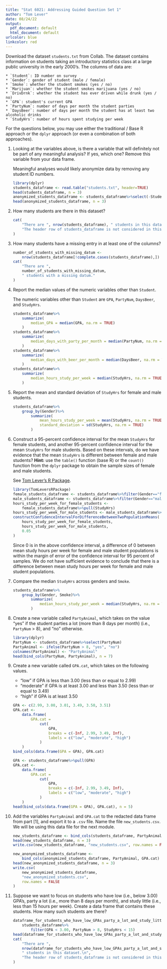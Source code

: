 ```yaml
---
title: "Stat 6021: Addressing Guided Question Set 1"
author: "Tom Lever"
date: 08/24/22
output:
  pdf_document: default
  html_document: default
urlcolor: blue
linkcolor: red
---
```


Download the dataset `students.txt` from Collab. The dataset contains information on students taking an introductory statistics class at a large public university in the early 2000's. The columns of data are:

    * `Student`: ID number on survey
    * `Gender`: gender of student (male / female)
    * `Smoke`: whether the student smokes (yes / no)
    * `Marijuan`: whether the student smokes marijuana (yes / no)
    * `DrivDrnk`: whether the student has ever driven while drunk (yes / no)
    * `GPA`: student's current GPA
    * `PartyNum`: number of days per month the student parties
    * `DaysBeer`: number of days per month the student has at least two alcoholic drinks
    * `StudyHrs`: number of hours spent studying per week

For the questions below, you may use either the traditional / Base R approach or the `dplyr` approach (or even a combination of both approaches).

1. Looking at the variables above, is there a variable that will definitely not be part of any meaningful analysis? If yes, which one? Remove this variable from your data frame.

    Meaningful analyses would likely anonymize data by removing any student ID numbers.
    
    ```r
    library(dplyr)
    students_dataframe <- read.table("students.txt", header=TRUE)
    head(students_dataframe, n = 3)
    anonymized_students_dataframe <- students_dataframe%>%select(-Student)
    head(anonymized_students_dataframe, n = 3)
    ```
    
2. How many students are there in this dataset?

    ```r
    cat(
        "There are ", nrow(students_dataframe), " students in this dataset.\n",
        "The header row of students_dataframe is not considered in this determination."
    )
    ```
    
3. How many students have a missing entry in at least one of the columns?

    ```r
    number_of_students_with_missing_datum <-
        nrow(students_dataframe[!complete.cases(students_dataframe),])
    cat(
        "There are ",
        number_of_students_with_missing_datum,
        " students with a missing datum."
    )
    ```
    
4. Report the median values of the numeric variables other than `Student`.

    The numeric variables other than `Student` are `GPA`, `PartyNum`, `DaysBeer`, and `StudyHrs`.
    
    ```r
    students_dataframe%>%
        summarize(
            median_GPA = median(GPA, na.rm = TRUE)
        )
    students_dataframe%>%
        summarize(
            median_days_with_party_per_month = median(PartyNum, na.rm = TRUE)
        )
    students_dataframe%>%
        summarize(
            median_days_with_beer_per_month = median(DaysBeer, na.rm = TRUE)
        )
    students_dataframe%>%
        summarize(
            median_hours_study_per_week = median(StudyHrs, na.rm = TRUE)
        )
    ```
    
5. Report the mean and standard deviation of `StudyHrs` for female and male students.

    ```r
    students_dataframe%>%
        group_by(Gender)%>%
            summarize(
                mean_hours_study_per_week = mean(StudyHrs, na.rm = TRUE),
                standard_deviation = sd(StudyHrs, na.rm = TRUE)
            )
    ```
    
6. Construct a 95-percent confidence interval for the mean `StudyHrs` for female students, and another 95-percent confidence interval for the mean `StudyHrs` for male students. Based on these intervals, do we have evidence that the mean `StudyHrs` is different between female and male students? **Hint:** use the `table()` function (base R) or the `count()` function from the `dplyr` package to obtain the sample sizes of female and male students.

    See [Tom Lever's R Package](https://github.com/tslever/Tom_Levers_Git_Repository/tree/main/TomLeversRPackage "TomLeversRPackage").

    ```r
    library(TomLeversRPackage)
    female_students_dataframe <- students_dataframe%>%filter(Gender=="female")
    male_students_dataframe <- students_dataframe%>%filter(Gender=="male")
    hours_study_per_week_for_female_students <-
        female_students_dataframe%>%pull(StudyHrs)
    hours_study_per_week_for_male_students <- male_students_dataframe%>%pull(StudyHrs)
    constructConfidenceIntervalForDifferenceBetweenTwoPopulationMeans(
        hours_study_per_week_for_female_students,
        hours_study_per_week_for_male_students,
        0.05
    )
    ```
    
    Since 0 is in the above confidence interval, a difference of 0 between mean study hours per week for female and male student populations is within the margin of error of the confidence interval for 95 percent of samples. We do not have sufficient evidence to conclude that there is a difference between mean study hours per week for female and male student populations.
    
7. Compare the median `StudyHrs` across genders and `Smoke`.

    ```r
    students_dataframe%>%
        group_by(Gender, Smoke)%>%
            summarize(
                median_hours_study_per_week = median(StudyHrs, na.rm = TRUE)
            )
    ```
    
8. Create a new variable called `PartyAnimal`, which takes on the value "yes" if the student parties a lot (more than 8 days per month) (i.e., `PartyNum` > 8), and "no" otherwise.

    ```r
    library(dplyr)
    PartyNum <- students_dataframe%>%select(PartyNum)
    PartyAnimal <- ifelse(PartyNum > 8, "yes", "no")
    colnames(PartyAnimal) <- "PartyAnimal"
    head(bind_cols(PartyNum, PartyAnimal), n = 7)
    ```
    
9. Create a new variable called `GPA.cat`, which takes on the following values.

    * "low" if GPA is less than 3.00 (less than or equal to 2.99)
    * "moderate" if GPA is at least 3.00 and less than 3.50 (less than or equal to 3.49)
    * "high" if GPA is at least 3.50
    
    ```r
    GPA <- c(2.99, 3.00, 3.01, 3.49, 3.50, 3.51)
    GPA.cat <-
        data.frame(
            GPA.cat =
                cut(
                    GPA,
                    breaks = c(-Inf, 2.99, 3.49, Inf),
                    labels = c("low", "moderate", "high")
                )
        )
    bind_cols(data.frame(GPA = GPA), GPA.cat)
    
    GPA <- students_dataframe%>%pull(GPA)
    GPA.cat <-
        data.frame(
            GPA.cat =
                cut(
                    GPA,
                    breaks = c(-Inf, 2.99, 3.49, Inf),
                    labels = c("low", "moderate", "high")
                )
        )
    head(bind_cols(data.frame(GPA = GPA), GPA.cat), n = 5)
    ```
    
10. Add the variables `PartyAnimal` and `GPA.cat` to the redacted data frame from part [1], and export it to a `.csv` file. Name the file `new_students.csv`. We will be using this data file for the next module.
    
    ```r
    new_students_dataframe <- bind_cols(students_dataframe, PartyAnimal, GPA.cat)
    head(new_students_dataframe, n = 3)
    write.csv(new_students_dataframe, "new_students.csv", row.names = FALSE)
    
    new_anonymized_students_dataframe <-
        bind_cols(anonymized_students_dataframe, PartyAnimal, GPA.cat)
    head(new_anonymized_students_dataframe, n = 3)
    write.csv(
        new_anonymized_students_dataframe,
        "new_anonymized_students.csv",
        row.names = FALSE
    )
    ```
    
11. Suppose we want to focus on students who have low (i.e., below 3.00) GPA's, party a lot (i.e., more than 8 days per month), and study little (i.e., less than 15 hours per week). Create a data frame that contains these students. How many such students are there?

    ```r
    dataframe_for_students_who_have_low_GPAs_party_a_lot_and_study_little <-
        students_dataframe%>%
            filter(GPA < 3.00, PartyNum > 8, StudyHrs < 15)
    head(dataframe_for_students_who_have_low_GPAs_party_a_lot_and_study_little, n = 3)
    cat(
        "There are ",
        nrow(dataframe_for_students_who_have_low_GPAs_party_a_lot_and_study_little),
        " students in this dataset.\n",
        "The header row of students_dataframe is not considered in this determination."
    )
    ```
